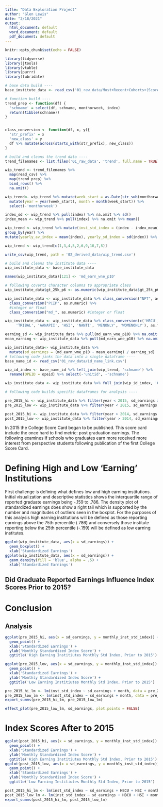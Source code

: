 ```yaml
---
title: "Data Exploration Project"
author: "Glen Lewis"
date: "2/18/2021"
output:
  html_document: default
  word_document: default
  pdf_document: default
---
```


```r
knitr::opts_chunk$set(echo = FALSE)

library(tidyverse)
library(jtools)
library(vtable)
library(purrr)
library(lubridate)

# base data build ---- 
base_institute_data <- read_csv('01_raw_data/Most+Recent+Cohorts+(Scorecard+Elements).csv') 

# function build ----
trend_prep <- function(df) {
  'schname' = select(df, schname, monthorweek, index)
  return(tibble(schname))
}


class_conversion <- function(df, x, y){
  'str_prefix' = x
  'new_class' = y
  df %>% mutate(across(starts_with(str_prefix), new_class))
}

# build and cleans the trend data ----
trend_filenames <- list.files('01_raw_data', 'trend', full.name = TRUE)

wip_trend <- trend_filenames %>% 
  map(read_csv) %>% 
  map(trend_prep) %>% 
  bind_rows() %>% 
  na.omit()

wip_trend<- wip_trend %>% mutate(week_start = as.Date(str_sub(monthorweek,1,10))) %>% 
  mutate(year = year(week_start), month = month(week_start)) %>% 
  select(-'monthorweek')

index_sd <- wip_trend %>% pull(index) %>% na.omit %>% sd()
index_mean <- wip_trend %>% pull(index) %>% na.omit %>% mean()

wip_trend <- wip_trend %>% mutate(inst_std_index = (index - index_mean)/index_sd) %>% 
group_by(year) %>% 
mutate(yearly_av_index = mean(index), yearly_sd_index = sd(index)) %>% group_by(schname, year, month) %>% mutate(monthly_av_index = mean(index), monthly_inst_std_index = (mean(index) - yearly_av_index) / yearly_sd_index)

wip_trend <- wip_trend[c(1,3,4,5,2,6,9,10,7,8)]

write_csv(wip_trend, path = '02_derived_data/wip_trend.csv')

# build and cleans the institute data ----
wip_institute_data <- base_institute_data

names(wip_institute_data)[121] <- 'md_earn_wne_p10'

# following coverts character columns to appropriate class
wip_institute_data$gt_25k_p6 <- as.numeric(wip_institute_data$gt_25k_p6) #float

wip_institute_data <- wip_institute_data %>% class_conversion("NPT", as.numeric) %>% 
  class_conversion("PCIP", as.numeric) %>% 
  #integer or float 
  class_conversion("md_", as.numeric) #integer or float 

wip_institute_data <- wip_institute_data %>% class_conversion(c('HBCU', 'PBI', 'ANNHI',
     'TRIBAL', 'AANAPII', 'HSI', 'NANTI', 'MENONLY', 'WOMENONLY'), as.factor)

earning_sd <- wip_institute_data %>% pull(md_earn_wne_p10) %>% na.omit() %>% sd()
mean_earning <- wip_institute_data %>% pull(md_earn_wne_p10) %>% na.omit() %>% mean()

wip_institute_data<- wip_institute_data %>% 
  mutate(sd_earnings = (md_earn_wne_p10 - mean_earning) / earning_sd)
# following code jinks the data into a single dataframe ----
base_name_id <- read_csv('01_raw_data/id_name_link.csv')

wip_id_index <- base_name_id %>% left_join(wip_trend, 'schname') %>% 
  rename(OPEID = opeid) %>% select(-'unitid', -'schname')

wip_institute_data <- wip_institute_data %>% full_join(wip_id_index, 'OPEID')

# following code builds specific dataframes for analysis ----

pre_2015_hi <- wip_institute_data %>% filter(year < 2015, sd_earnings > .786) 
pre_2015_low <- wip_institute_data %>% filter(year < 2015, sd_earnings < - 0.159)

post_2015_hi <- wip_institute_data %>% filter(year > 2014, sd_earnings > .786)
post_2015_low <- wip_institute_data %>% filter(year > 2014, sd_earnings < - 0.159)

```
In 2015 the College Score Card began to be published.  This score card include the once hard to find metric: post graduation earnings.  The following examines if schools who graduates earn more received more interest from perspective students following publication of the first College Score Card. 

# Defining High and Low 'Earning' Institutions

First challenge is defining what defines low and high earning institutions. 
Initial visualization and descriptive statistics shows the interquartile range of reported graduate earnings being  -.159 to .786. The density plot of standardized earnings does show a right tail which is supported by the number and magnitudes of outliers seen in the boxplot. For the purposes of this analysis high earning institutions will be defined as those reporting earnings above the 75th percentile (.786) and conversely those institute reporting below the 25th percentile (-.159) will be defined as low earning institutes.

```r
ggplot(wip_institute_data, aes(x = sd_earnings)) + 
  geom_boxplot() + 
  xlab('Standardized Earnings') 
ggplot(wip_institute_data, aes(x = sd_earnings)) + 
  geom_density(fill = 'blue', alpha = .5) + 
  xlab('Standardized Earnings')
```

## Did Graduate Reported Earnings Influence Index Scores Prior to 2015?

# Conclusion 


## Analysis


```r
ggplot(pre_2015_hi, aes(x = sd_earnings, y = monthly_inst_std_index)) + 
  geom_point() +
  xlab('Standardized Earnings') +
  ylab('Monthly Standardized Index Score') +
  ggtitle('High Earning Institiutes Monthly Std Index, Prior to 2015')

ggplot(pre_2015_low, aes(x = sd_earnings, y = monthly_inst_std_index)) + 
  geom_point() +
  xlab('Standardized Earnings') +
  ylab('Monthly Standardized Index Score') +
  ggtitle('Low Earning Institiutes Monthly Std Index, Prior to 2015') 
```



````r
pre_2015_hi_lm <- lm(inst_std_index ~ sd_earnings + month, data = pre_2015_hi)
pre_2015_low_lm <- lm(inst_std_index ~ sd_earnings + month, data = pre_2015_low)
export_summs(pre_2015_hi_lm, pre_2015_low_lm)
````


````r
effect_plot(pre_2015_low_lm, sd_earnings, plot.points = FALSE)
````
 
# Index Scores After to 2015

````r
ggplot(post_2015_hi, aes(x = sd_earnings, y = monthly_inst_std_index)) + 
  geom_point() +
  xlab('Standardized Earnings') +
  ylab('Monthly Standardized Index Score') +
  ggtitle('High Earning Institiutes Monthly Std Index, Prior to 2015')
ggplot(post_2015_low, aes(x = sd_earnings, y = monthly_inst_std_index)) + 
  geom_point() +
  xlab('Standardized Earnings') +
  ylab('Monthly Standardized Index Score') +
  ggtitle('Low Earning Institiutes Monthly Std Index, Prior to 2015') 

post_2015_hi_lm <- lm(inst_std_index ~ sd_earnings + HBCU + HSI + month, data = post_2015_hi)
post_2015_low_lm <- lm(inst_std_index ~ sd_earnings + HBCU + HSI + month, data = post_2015_low)
export_summs(post_2015_hi_lm, post_2015_low_lm)
````



